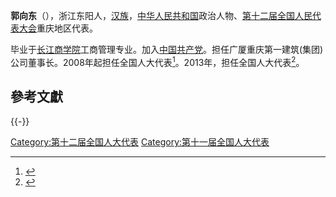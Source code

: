 '''郭向东'''（{{bd|1961年||}}），浙江东阳人，[[汉族|汉族]]，[[中华人民共和国|中华人民共和国]]政治人物、[[第十二届全国人民代表大会|第十二届全国人民代表大会]]重庆地区代表。

毕业于[[长江商学院|长江商学院]]工商管理专业。加入[[中国共产党|中国共产党]]。担任广厦重庆第一建筑(集团)公司董事长。2008年起担任全国人大代表<ref>{{cite news|title=全国人大代表信息-郭向东|url= http://210.82.31.1:8084/delegate/viewDelegate.action?dbid=112102|accessdate=2013-04-05|newspaper=全国人大网|archive-url=https://web.archive.org/web/20120305103245/http://www.npc.gov.cn/delegate/viewDelegate.action?dbid=112102|archive-date=2012-03-05|dead-url=yes}}</ref>。2013年，担任全国人大代表<ref>{{cite news|title=全国人大代表信息-郭向东|url= http://210.82.31.1:8084/delegate/viewDelegate.action?dbid=122082|accessdate=2013-04-05|newspaper=全国人大网|archive-url=https://web.archive.org/web/20140522092706/http://www.npc.gov.cn/delegate/viewDelegate.action?dbid=122082|archive-date=2014-05-22|dead-url=yes}}</ref>。

==參考文獻==
{{Reflist}}

{{-}}
{{全国人大代表/11/渝}}
{{中国政治人物小作品}}

[[Category:第十二届全国人大代表|Category:第十二届全国人大代表]]
[[Category:第十一届全国人大代表|Category:第十一届全国人大代表]]